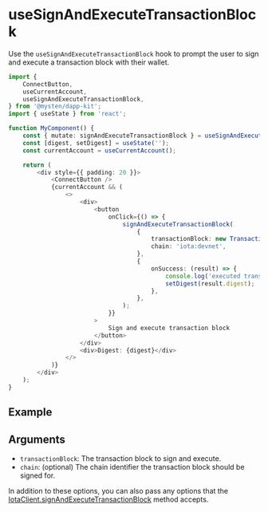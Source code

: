 
# useSignAndExecuteTransactionBlock

Use the `useSignAndExecuteTransactionBlock` hook to prompt the user to sign and execute a
transaction block with their wallet.

```ts
import {
	ConnectButton,
	useCurrentAccount,
	useSignAndExecuteTransactionBlock,
} from '@mysten/dapp-kit';
import { useState } from 'react';

function MyComponent() {
	const { mutate: signAndExecuteTransactionBlock } = useSignAndExecuteTransactionBlock();
	const [digest, setDigest] = useState('');
	const currentAccount = useCurrentAccount();

	return (
		<div style={{ padding: 20 }}>
			<ConnectButton />
			{currentAccount && (
				<>
					<div>
						<button
							onClick={() => {
								signAndExecuteTransactionBlock(
									{
										transactionBlock: new TransactionBlock(),
										chain: 'iota:devnet',
									},
									{
										onSuccess: (result) => {
											console.log('executed transaction block', result);
											setDigest(result.digest);
										},
									},
								);
							}}
						>
							Sign and execute transaction block
						</button>
					</div>
					<div>Digest: {digest}</div>
				</>
			)}
		</div>
	);
}
```

## Example

<UseSignAndExecuteTransactionBlockExample />

## Arguments

- `transactionBlock`: The transaction block to sign and execute.
- `chain`: (optional) The chain identifier the transaction block should be signed for.

In addition to these options, you can also pass any options that the
[IotaClient.signAndExecuteTransactionBlock](http://localhost:3000/typescript/iota-client#signandexecutetransactionblock)
method accepts.
